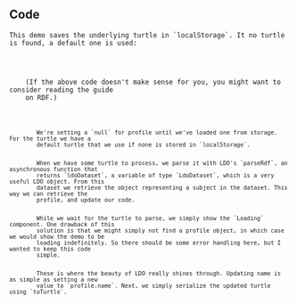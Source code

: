 
<Content>
    <h2 className="subtitle">Code</h2>

    This demo saves the underlying turtle in `localStorage`. It no turtle is found, a default one is used:
</Content>

<Code language="turtle" id="DefaultTurtle" code={PROFILE_TURTLE} noCopy={true}/>

<Content>
    (If the above code doesn't make sense for you, you might want to consider reading the <StyledLink href={"/rdf"}>guide
    on RDF</StyledLink>.)
</Content>

<Code language="tsx" id="LDOLocalDemo" code={localDemoCode} className="line-numbers">
    <CodeStep lines={["10-11"]} title="Setting up profile and turtle">
        We're setting a `null` for profile until we've loaded one from storage. For the turtle we have a
        default turtle that we use if none is stored in `localStorage`.
    </CodeStep>
    <CodeStep lines={["14-17"]} title="Parsing turtle and updating profile">
        When we have some turtle to process, we parse it with LDO's `parseRdf`, an asynchronous function that
        returns `ldoDataset`, a variable of type `LdoDataset`, which is a very useful LDO object. From this
        dataset we retrieve the object representing a subject in the dataset. This way we can retrieve the
        profile, and update our code.
    </CodeStep>
    <CodeStep lines={["20-22"]} title="Loading state">
        While we wait for the turtle to parse, we simply show the `Loading` component. One drawback of this
        solution is that we might simply not find a profile object, in which case we would show the demo to be
        loading indefinitely. So there should be some error handling here, but I wanted to keep this code
        simple.
    </CodeStep>
    <CodeStep lines={["25-26"]} title="Updating name and storage">
        These is where the beauty of LDO really shines through. Updating name is as simple as setting a new
        value to `profile.name`. Next, we simply serialize the updated turtle using `toTurtle`.
    </CodeStep>
</Code>
